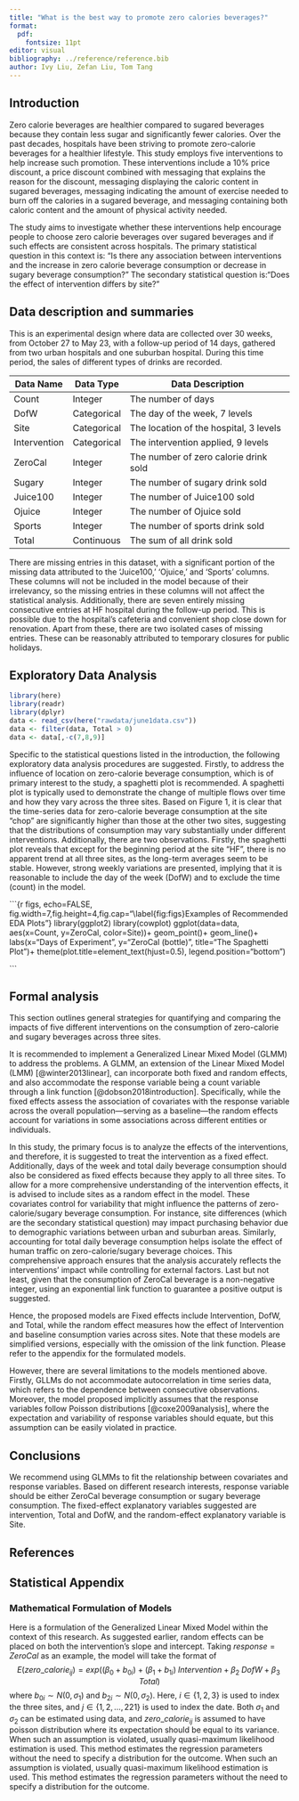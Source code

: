 ```yaml
---
title: "What is the best way to promote zero calories beverages?"
format: 
  pdf:
    fontsize: 11pt
editor: visual
bibliography: ../reference/reference.bib
author: Ivy Liu, Zefan Liu, Tom Tang
---
```


## Introduction

Zero calorie beverages are healthier compared to sugared beverages because they contain less sugar and significantly fewer calories. Over the past decades, hospitals have been striving to promote zero-calorie beverages for a healthier lifestyle. This study employs five interventions to help increase such promotion. These interventions include a 10% price discount, a price discount combined with messaging that explains the reason for the discount, messaging displaying the caloric content in sugared beverages, messaging indicating the amount of exercise needed to burn off the calories in a sugared beverage, and messaging containing both caloric content and the amount of physical activity needed.

The study aims to investigate whether these interventions help encourage people to choose zero calorie beverages over sugared beverages and if such effects are consistent across hospitals. The primary statistical question in this context is: "Is there any association between interventions and the increase in zero calorie beverage consumption or decrease in sugary beverage consumption?" The secondary statistical question is:"Does the effect of intervention differs by site?"

## Data description and summaries

This is an experimental design where data are collected over 30 weeks, from October 27 to May 23, with a follow-up period of 14 days, gathered from two urban hospitals and one suburban hospital. During this time period, the sales of different types of drinks are recorded.

| Data Name    | Data Type   | Data Description                       |
|--------------|-------------|----------------------------------------|
| Count        | Integer     | The number of days                     |
| DofW         | Categorical | The day of the week, 7 levels          |
| Site         | Categorical | The location of the hospital, 3 levels |
| Intervention | Categorical | The intervention applied, 9 levels     |
| ZeroCal      | Integer     | The number of zero calorie drink sold  |
| Sugary       | Integer     | The number of sugary drink sold        |
| Juice100     | Integer     | The number of Juice100 sold            |
| Ojuice       | Integer     | The number of Ojuice sold              |
| Sports       | Integer     | The number of sports drink sold        |
| Total        | Continuous  | The sum of all drink sold              |

There are missing entries in this dataset, with a significant portion of the missing data attributed to the 'Juice100,' 'Ojuice,' and 'Sports' columns. These columns will not be included in the model because of their irrelevancy, so the missing entries in these columns will not affect the statistical analysis. Additionally, there are seven entirely missing consecutive entries at HF hospital during the follow-up period. This is possible due to the hospital's cafeteria and convenient shop close down for renovation. Apart from these, there are two isolated cases of missing entries. These can be reasonably attributed to temporary closures for public holidays.

## Exploratory Data Analysis

```r
library(here)
library(readr)
library(dplyr)
data <- read_csv(here("rawdata/june1data.csv"))
data <- filter(data, Total > 0) 
data <- data[,-c(7,8,9)]
```

Specific to the statistical questions listed in the introduction, the following exploratory data analysis procedures are suggested. Firstly, to address the influence of location on zero-calorie beverage consumption, which is of primary interest to the study, a spaghetti plot is recommended. A spaghetti plot is typically used to demonstrate the change of multiple flows over time and how they vary across the three sites. Based on Figure 1, it is clear that the time-series data for zero-calorie beverage consumption at the site "chop" are significantly higher than those at the other two sites, suggesting that the distributions of consumption may vary substantially under different interventions. Additionally, there are two observations. Firstly, the spaghetti plot reveals that except for the beginning period at the site "HF", there is no apparent trend at all three sites, as the long-term averages seem to be stable. However, strong weekly variations are presented, implying that it is reasonable to include the day of the week (DofW) and to exclude the time (count) in the model.

```{r figs, echo=FALSE, fig.width=7,fig.height=4,fig.cap="\\label{fig:figs}Examples of Recommended EDA Plots"}
library(ggplot2)
library(cowplot)
ggplot(data=data, aes(x=Count, y=ZeroCal, color=Site))+
  geom_point()+
  geom_line()+
  labs(x="Days of Experiment", y="ZeroCal (bottle)",
       title="The Spaghetti Plot")+
  theme(plot.title=element_text(hjust=0.5),
        legend.position="bottom")

```

## Formal analysis

This section outlines general strategies for quantifying and comparing the impacts of five different interventions on the consumption of zero-calorie and sugary beverages across three sites.

It is recommended to implement a Generalized Linear Mixed Model (GLMM) to address the problems. A GLMM, an extension of the Linear Mixed Model (LMM) [@winter2013linear], can incorporate both fixed and random effects, and also accommodate the response variable being a count variable through a link function [@dobson2018introduction]. Specifically, while the fixed effects assess the association of covariates with the response variable across the overall population---serving as a baseline---the random effects account for variations in some associations across different entities or individuals.

In this study, the primary focus is to analyze the effects of the interventions, and therefore, it is suggested to treat the intervention as a fixed effect. Additionally, days of the week and total daily beverage consumption should also be considered as fixed effects because they apply to all three sites. To allow for a more comprehensive understanding of the intervention effects, it is advised to include sites as a random effect in the model. These covariates control for variability that might influence the patterns of zero-calorie/sugary beverage consumption. For instance, site differences (which are the secondary statistical question) may impact purchasing behavior due to demographic variations between urban and suburban areas. Similarly, accounting for total daily beverage consumption helps isolate the effect of human traffic on zero-calorie/sugary beverage choices. This comprehensive approach ensures that the analysis accurately reflects the interventions' impact while controlling for external factors. Last but not least, given that the consumption of ZeroCal beverage is a non-negative integer, using an exponential link function to guarantee a positive output is suggested.

Hence, the proposed models are \begin{align*}
ZeroCal & \sim Intervention(Site) + DofW + Total\\
Sugary & \sim Intervention(Site) + DofW + Total.
\end{align*} Fixed effects include Intervention, DofW, and Total, while the random effect measures how the effect of Intervention and baseline consumption varies across sites. Note that these models are simplified versions, especially with the omission of the link function. Please refer to the appendix for the formulated models.

However, there are several limitations to the models mentioned above. Firstly, GLLMs do not accommodate autocorrelation in time series data, which refers to the dependence between consecutive observations. Moreover, the model proposed implicitly assumes that the response variables follow Poisson distributions [@coxe2009analysis], where the expectation and variability of response variables should equate, but this assumption can be easily violated in practice.

## Conclusions

We recommend using GLMMs to fit the relationship between covariates and response variables. Based on different research interests, response variable should be either ZeroCal beverage consumption or sugary beverage consumption. The fixed-effect explanatory variables suggested are intervention, Total and DofW, and the random-effect explanatory variable is Site.

## References

::: {#refs}
:::

## Statistical Appendix

### Mathematical Formulation of Models

Here is a formulation of the Generalized Linear Mixed Model within the context of this research. As suggested earlier, random effects can be placed on both the intervention's slope and intercept. Taking $response = ZeroCal$ as an example, the model will take the format of $$
E(zero\_calorie_{ij}) = exp((\beta_0 + b_{0i}) + (\beta_1 + b_{1i})\; Intervention + \beta_2 \; DofW + \beta_3 \; Total)
$$ where $b_{0i} \sim N(0,\sigma_1)$ and $b_{2i} \sim N(0,\sigma_2)$. Here, $i \in \{1,2,3\}$ is used to index the three sites, and $j\in \{1,2, \dots, 221\}$ is used to index the date. Both $\sigma_1$ and $\sigma_2$ can be estimated using data, and $zero\_calorie_{ij}$ is assumed to have poisson distribution where its expectation should be equal to its variance. When such an assumption is violated, usually quasi-maximum likelihood estimation is used. This method estimates the regression parameters without the need to specify a distribution for the outcome. When such an assumption is violated, usually quasi-maximum likelihood estimation is used. This method estimates the regression parameters without the need to specify a distribution for the outcome.
